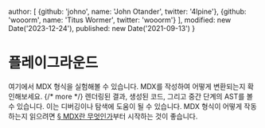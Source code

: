   author: [
    {github: 'johno', name: 'John Otander', twitter: '4lpine'},
    {github: 'wooorm', name: 'Titus Wormer', twitter: 'wooorm'}
  ],
  modified: new Date('2023-12-24'),
  published: new Date('2021-09-13')
}

# 플레이그라운드

여기에서 MDX 형식을 실험해볼 수 있습니다.
MDX를 작성하여 어떻게 변환되는지 확인해보세요. {/* more */}
렌더링된 결과, 생성된 코드, 그리고 중간 단계의 AST를 볼 수 있습니다.
이는 디버깅이나 탐색에 도움이 될 수 있습니다.
MDX 형식이 어떻게 작동하는지 읽으려면 [§ MDX란 무엇인가][what]부터 시작하는 것이 좋습니다.

<div className="full-bleed">
  <div id="js-editor" />
</div>

[what]: /docs/what-is-mdx/